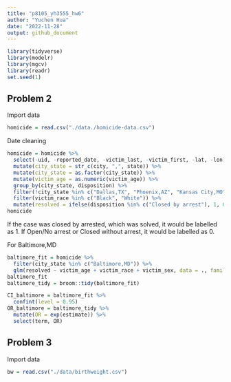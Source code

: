 ```yaml
---
title: "p8105_yh3555_hw6"
author: "Yuchen Hua"
date: "2022-11-28"
output: github_document
---
```


```r
library(tidyverse)
library(modelr)
library(mgcv)
library(readr)
set.seed(1)
```


## Problem 2
Import data
```r
homicide = read.csv("./data./homicide-data.csv")
```

Date cleaning
```r
homicide = homicide %>%
  select(-uid, -reported_date, -victim_last, -victim_first, -lat, -lon)%>%
  mutate(city_state = str_c(city, ",", state)) %>%
  mutate(city_state = as.factor(city_state)) %>%
  mutate(victim_age = as.numeric(victim_age)) %>%
  group_by(city_state, disposition) %>% 
  filter(!city_state %in% c("Dallas,TX", "Phoenix,AZ", "Kansas City,MO", "Tulsa,AL")) %>%
  filter(victim_race %in% c("Black", "White")) %>%
  mutate(resolved = ifelse(disposition %in% c("Closed by arrest"), 1, 0))
homicide
```
If the case was closed by arrested, which was solved, it would be labelled as 1. If Open/No arrest or Closed without arrest, it would be labelled as 0. 

For Baltimore,MD
```r
baltimore_fit = homicide %>%
  filter(city_state %in% c("Baltimore,MD")) %>%
  glm(resolved ~ victim_age + victim_race + victim_sex, data = ., family = binomial())
baltimore_fit
baltimore_tidy = broom::tidy(baltimore_fit)
```

```r
CI_baltimore = baltimore_fit %>%
  confint(level = 0.95)
OR_baltimore = baltimore_tidy %>%
  mutate(OR = exp(estimate)) %>%
  select(term, OR)
```

## Problem 3
Import data
```r
bw = read.csv("./data/birthweight.csv")
```





